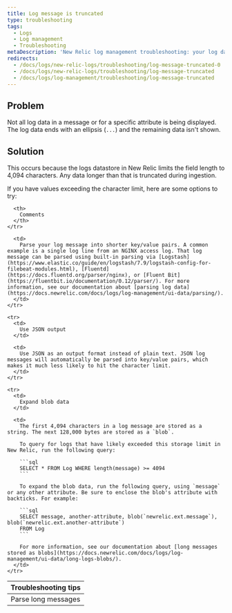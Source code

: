 ```yaml
---
title: Log message is truncated
type: troubleshooting
tags:
  - Logs
  - Log management
  - Troubleshooting
metaDescription: 'New Relic log management troubleshooting: your log data is not being displayed completely; it ends incompletely, with an ellipses.'
redirects:
  - /docs/logs/new-relic-logs/troubleshooting/log-message-truncated-0
  - /docs/logs/new-relic-logs/troubleshooting/log-message-truncated
  - /docs/logs/log-management/troubleshooting/log-message-truncated
---
```


## Problem

Not all log data in a message or for a specific attribute is being displayed. The log data ends with an ellipsis (`...`) and the remaining data isn't shown.

## Solution

This occurs because the logs datastore in New Relic limits the field length to 4,094 characters. Any data longer than that is truncated during ingestion.

If you have values exceeding the character limit, here are some options to try:

<table>
  <thead>
    <tr>
      <th style={{ width: "200px" }}>
        Troubleshooting tips
      </th>

      <th>
        Comments
      </th>
    </tr>
  </thead>

  <tbody>
    <tr>
      <td>
        Parse long messages
      </td>

      <td>
        Parse your log message into shorter key/value pairs. A common example is a single log line from an NGINX access log. That log message can be parsed using built-in parsing via [Logstash](https://www.elastic.co/guide/en/logstash/7.9/logstash-config-for-filebeat-modules.html), [Fluentd](https://docs.fluentd.org/parser/nginx), or [Fluent Bit](https://fluentbit.io/documentation/0.12/parser/). For more information, see our documentation about [parsing log data](https://docs.newrelic.com/docs/logs/log-management/ui-data/parsing/).
      </td>
    </tr>

    <tr>
      <td>
        Use JSON output
      </td>

      <td>
        Use JSON as an output format instead of plain text. JSON log messages will automatically be parsed into key/value pairs, which makes it much less likely to hit the character limit.
      </td>
    </tr>

    <tr>
      <td>
        Expand blob data
      </td>

      <td>
        The first 4,094 characters in a log message are stored as a string. The next 128,000 bytes are stored as a `blob`.

        To query for logs that have likely exceeded this storage limit in New Relic, run the following query:

        ```sql
        SELECT * FROM Log WHERE length(message) >= 4094
        ```

        To expand the blob data, run the following query, using `message` or any other attribute. Be sure to enclose the blob's attribute with backticks. For example:

        ```sql
        SELECT message, another-attribute, blob(`newrelic.ext.message`), blob(`newrelic.ext.another-attribute`)
        FROM Log
        ```

        For more information, see our documentation about [long messages stored as blobs](https://docs.newrelic.com/docs/logs/log-management/ui-data/long-logs-blobs/).
      </td>
    </tr>
  </tbody>
</table>
